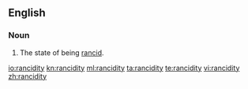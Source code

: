 ==English==
===Noun===
{{en-noun|~|rancidities}}

# The state of being [[rancid]].

[[io:rancidity]]
[[kn:rancidity]]
[[ml:rancidity]]
[[ta:rancidity]]
[[te:rancidity]]
[[vi:rancidity]]
[[zh:rancidity]]
